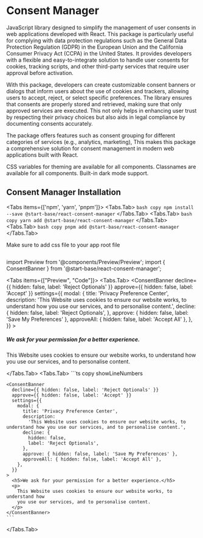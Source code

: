 
# Consent Manager

JavaScript library designed to simplify the management of user consents in web applications developed with React. This package is particularly useful for complying with data protection regulations such as the General Data Protection Regulation (GDPR) in the European Union and the California Consumer Privacy Act (CCPA) in the United States. It provides developers with a flexible and easy-to-integrate solution to handle user consents for cookies, tracking scripts, and other third-party services that require user approval before activation.

With this package, developers can create customizable consent banners or dialogs that inform users about the use of cookies and trackers, allowing users to accept, reject, or select specific preferences. The library ensures that consents are properly stored and retrieved, making sure that only approved services are executed. This not only helps in enhancing user trust by respecting their privacy choices but also aids in legal compliance by documenting consents accurately.

The package offers features such as consent grouping for different categories of services (e.g., analytics, marketing), This makes this package a comprehensive solution for consent management in modern web applications built with React.

CSS variables for theming are available for all components.
Classnames are available for all components.
Built-in dark mode support.

## Consent Manager Installation

<Tabs items={['npm', 'yarn', 'pnpm']}>
  <Tabs.Tab>
    ``` bash copy npm install --save @start-base/react-consent-manager ```
  </Tabs.Tab>
  <Tabs.Tab>
    ``` bash copy yarn add @start-base/react-consent-manager ```
  </Tabs.Tab>
  <Tabs.Tab>
    ``` bash copy pnpm add @start-base/react-consent-manager ```
  </Tabs.Tab>
</Tabs>

Make sure to add css file to your app root file

```tsx copy
```

import Preview from '@components/Preview/Preview';
import { ConsentBanner } from '@start-base/react-consent-manager';

<Tabs items={["Preview", "Code"]}>
  <Tabs.Tab>
  <Preview height="200px">
    <ConsentBanner
      decline={{ hidden: false, label: 'Reject Optionals' }}
      approve={{ hidden: false, label: 'Accept' }}
      settings={{
        modal: {
          title: 'Privacy Preference Center',
          description:
            'This Website uses cookies to ensure our website works, to understand how you use our services, and to personalise content.',
          decline: {
            hidden: false,
            label: 'Reject Optionals',
          },
          approve: { hidden: false, label: 'Save My Preferences' },
          approveAll: { hidden: false, label: 'Accept All' },
        },
      }}
    >
      <h5>We ask for your permission for a better experience.</h5>
      <p>
        This Website uses cookies to ensure our website works, to understand how
        you use our services, and to personalise content.
      </p>
    </ConsentBanner>
  </Preview>
  </Tabs.Tab>
  <Tabs.Tab>
    ```ts copy showLineNumbers

    <ConsentBanner
      decline={{ hidden: false, label: 'Reject Optionals' }}
      approve={{ hidden: false, label: 'Accept' }}
      settings={{
        modal: {
          title: 'Privacy Preference Center',
          description:
            'This Website uses cookies to ensure our website works, to understand how you use our services, and to personalise content.',
          decline: {
            hidden: false,
            label: 'Reject Optionals',
          },
          approve: { hidden: false, label: 'Save My Preferences' },
          approveAll: { hidden: false, label: 'Accept All' },
        },
      }}
    >
      <h5>We ask for your permission for a better experience.</h5>
      <p>
        This Website uses cookies to ensure our website works, to understand how
        you use our services, and to personalise content.
      </p>
    </ConsentBanner>
    ```

  </Tabs.Tab>
</Tabs>
